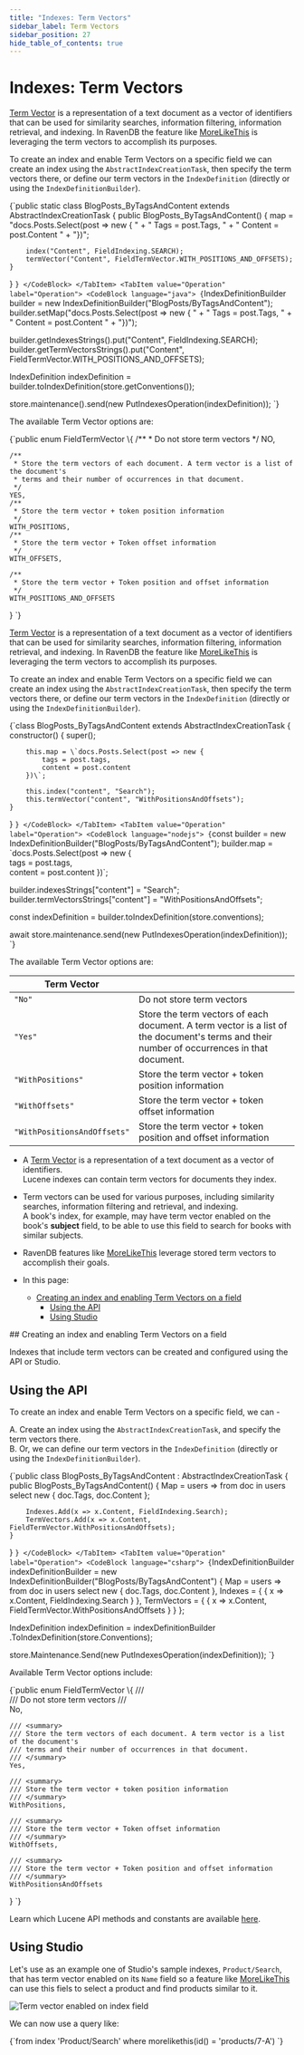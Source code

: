 ---
title: "Indexes: Term Vectors"
sidebar_label: Term Vectors
sidebar_position: 27
hide_table_of_contents: true
---




# Indexes: Term Vectors
<LanguageSwitcher supportedLanguages={supportedLanguages} />
<LanguageContent language="java">


[Term Vector](https://en.wikipedia.org/wiki/Vector_space_model) is a representation of a text document as a vector of identifiers that can be used for similarity searches, information filtering, information retrieval, and indexing. In RavenDB the feature like [MoreLikeThis](../client-api/session/querying/how-to-use-morelikethis) is leveraging the term vectors to accomplish its purposes.

To create an index and enable Term Vectors on a specific field we can create an index using  the `AbstractIndexCreationTask`, then specify the term vectors there, or define our term vectors in the `IndexDefinition` (directly or using the `IndexDefinitionBuilder`).

<Tabs groupId='languageSyntax'>
<TabItem value="AbstractIndexCreationTask" label="AbstractIndexCreationTask">
<CodeBlock language="java">
{`public static class BlogPosts_ByTagsAndContent extends AbstractIndexCreationTask {
    public BlogPosts_ByTagsAndContent() {
        map = "docs.Posts.Select(post => new { " +
            "    Tags = post.Tags, " +
            "    Content = post.Content " +
            "})";

        index("Content", FieldIndexing.SEARCH);
        termVector("Content", FieldTermVector.WITH_POSITIONS_AND_OFFSETS);
    }
}
`}
</CodeBlock>
</TabItem>
<TabItem value="Operation" label="Operation">
<CodeBlock language="java">
{`IndexDefinitionBuilder builder = new IndexDefinitionBuilder("BlogPosts/ByTagsAndContent");
builder.setMap("docs.Posts.Select(post => new { " +
    "    Tags = post.Tags, " +
    "    Content = post.Content " +
    "})");

builder.getIndexesStrings().put("Content", FieldIndexing.SEARCH);
builder.getTermVectorsStrings().put("Content", FieldTermVector.WITH_POSITIONS_AND_OFFSETS);

IndexDefinition indexDefinition = builder.toIndexDefinition(store.getConventions());

store.maintenance().send(new PutIndexesOperation(indexDefinition));
`}
</CodeBlock>
</TabItem>
</Tabs>

The available Term Vector options are:

<TabItem value="something-something" label="term_vectors_3">
<CodeBlock language="java">
{`public enum FieldTermVector \{
    /**
     * Do not store term vectors
     */
    NO,

    /**
     * Store the term vectors of each document. A term vector is a list of the document's
     * terms and their number of occurrences in that document.
     */
    YES,
    /**
     * Store the term vector + token position information
     */
    WITH_POSITIONS,
    /**
     * Store the term vector + Token offset information
     */
    WITH_OFFSETS,

    /**
     * Store the term vector + Token position and offset information
     */
    WITH_POSITIONS_AND_OFFSETS
\}
`}
</CodeBlock>
</TabItem>


</LanguageContent>
<LanguageContent language="nodejs">


[Term Vector](https://en.wikipedia.org/wiki/Vector_space_model) is a representation of a text document as a vector of identifiers that can be used for similarity searches, information filtering, information retrieval, and indexing. In RavenDB the feature like [MoreLikeThis](../client-api/session/querying/how-to-use-morelikethis) is leveraging the term vectors to accomplish its purposes.

To create an index and enable Term Vectors on a specific field we can create an index using  the `AbstractIndexCreationTask`, then specify the term vectors there, or define our term vectors in the `IndexDefinition` (directly or using the `IndexDefinitionBuilder`).

<Tabs groupId='languageSyntax'>
<TabItem value="AbstractIndexCreationTask" label="AbstractIndexCreationTask">
<CodeBlock language="nodejs">
{`class BlogPosts_ByTagsAndContent extends AbstractIndexCreationTask {
    constructor() {
        super();

        this.map = \`docs.Posts.Select(post => new {     
            tags = post.tags,     
            content = post.content 
        })\`; 

        this.index("content", "Search");
        this.termVector("content", "WithPositionsAndOffsets");
    }
}
`}
</CodeBlock>
</TabItem>
<TabItem value="Operation" label="Operation">
<CodeBlock language="nodejs">
{`const builder = new IndexDefinitionBuilder("BlogPosts/ByTagsAndContent");
builder.map = \`docs.Posts.Select(post => new {     
    tags = post.tags,     
    content = post.content 
})\`; 

builder.indexesStrings["content"] = "Search";
builder.termVectorsStrings["content"] = "WithPositionsAndOffsets";

const indexDefinition = builder.toIndexDefinition(store.conventions);

await store.maintenance.send(new PutIndexesOperation(indexDefinition));
`}
</CodeBlock>
</TabItem>
</Tabs>

The available Term Vector options are:

| Term Vector | |
| ----------- | - |
| `"No"` | Do not store term vectors |
| `"Yes"` | Store the term vectors of each document. A term vector is a list of the document's terms and their number of occurrences in that document. |
| `"WithPositions"` | Store the term vector + token position information |
| `"WithOffsets"` | Store the term vector + token offset information |
| `"WithPositionsAndOffsets"` | Store the term vector + token position and offset information |


</LanguageContent>
<LanguageContent language="csharp">

<Admonition type="note" title="Note">

* A [Term Vector](https://en.wikipedia.org/wiki/Vector_space_model) is a representation of a text document 
  as a vector of identifiers.  
  Lucene indexes can contain term vectors for documents they index.  
* Term vectors can be used for various purposes, including similarity searches, information filtering 
  and retrieval, and indexing.  
  A book's index, for example, may have term vector enabled on the book's **subject** field, to be able 
  to use this field to search for books with similar subjects.  
* RavenDB features like [MoreLikeThis](../client-api/session/querying/how-to-use-morelikethis) leverage 
  stored term vectors to accomplish their goals.

* In this page:
   * [Creating an index and enabling Term Vectors on a field](../indexes/using-term-vectors#creating-an-index-and-enabling-term-vectors-on-a-field)
       * [Using the API](../indexes/using-term-vectors#using-the-api)  
       * [Using Studio](../indexes/using-term-vectors#using-studio)

</Admonition>
## Creating an index and enabling Term Vectors on a field

Indexes that include term vectors can be created and configured using the API 
or Studio.  

## Using the API 

To create an index and enable Term Vectors on a specific field,  we can -  

A. Create an index using  the `AbstractIndexCreationTask`, and specify the term vectors there.  
B. Or, we can define our term vectors in the `IndexDefinition` (directly or using the `IndexDefinitionBuilder`).  

<Tabs groupId='languageSyntax'>
<TabItem value="AbstractIndexCreationTask" label="AbstractIndexCreationTask">
<CodeBlock language="csharp">
{`public class BlogPosts_ByTagsAndContent : AbstractIndexCreationTask<BlogPost>
{
    public BlogPosts_ByTagsAndContent()
    {
        Map = users => from doc in users
                       select new
                       {
                           doc.Tags,
                           doc.Content
                       };

        Indexes.Add(x => x.Content, FieldIndexing.Search);
        TermVectors.Add(x => x.Content, FieldTermVector.WithPositionsAndOffsets);
    }
}
`}
</CodeBlock>
</TabItem>
<TabItem value="Operation" label="Operation">
<CodeBlock language="csharp">
{`IndexDefinitionBuilder<BlogPost> indexDefinitionBuilder =
    new IndexDefinitionBuilder<BlogPost>("BlogPosts/ByTagsAndContent")
    {
        Map = users => from doc in users
                       select new
                       {
                           doc.Tags,
                           doc.Content
                       },
        Indexes =
        {
            { x => x.Content, FieldIndexing.Search }
        },
        TermVectors =
        {
            { x => x.Content, FieldTermVector.WithPositionsAndOffsets }
        }
    };

IndexDefinition indexDefinition = indexDefinitionBuilder
    .ToIndexDefinition(store.Conventions);

store.Maintenance.Send(new PutIndexesOperation(indexDefinition));
`}
</CodeBlock>
</TabItem>
</Tabs>

Available Term Vector options include:

<TabItem value="something" label="term_vectors_3">
<CodeBlock language="csharp">
{`public enum FieldTermVector
\{
    /// <summary>
    /// Do not store term vectors
    /// </summary>
    No,

    /// <summary>
    /// Store the term vectors of each document. A term vector is a list of the document's
    /// terms and their number of occurrences in that document.
    /// </summary>
    Yes,

    /// <summary>
    /// Store the term vector + token position information
    /// </summary>
    WithPositions,

    /// <summary>
    /// Store the term vector + Token offset information
    /// </summary>
    WithOffsets,

    /// <summary>
    /// Store the term vector + Token position and offset information
    /// </summary>
    WithPositionsAndOffsets
\}
`}
</CodeBlock>
</TabItem>

Learn which Lucene API methods and constants are available [here](https://lucene.apache.org/core/3_6_2/api/all/org/apache/lucene/document/Field.TermVector.html).

## Using Studio

Let's use as an example one of Studio's sample indexes, `Product/Search`, that has term vector 
enabled on its `Name` field so a feature like [MoreLikeThis](../client-api/session/querying/how-to-use-morelikethis) 
can use this fiels to select a product and find products similar to it.  

![Term vector enabled on index field](./assets/term-vector-enabled.png)

We can now use a query like:

<TabItem value="something" label="sql">
<CodeBlock language="sql">
{`from index 'Product/Search' 
where morelikethis(id() = 'products/7-A')
`}
</CodeBlock>
</TabItem>




</LanguageContent>

<!---
### Indexes
- [Boosting](../indexes/boosting)
- [Analyzers](../indexes/using-analyzers)
- [Storing Data in Index](../indexes/storing-data-in-index)
- [Dynamic Fields](../indexes/using-dynamic-fields)


-->
